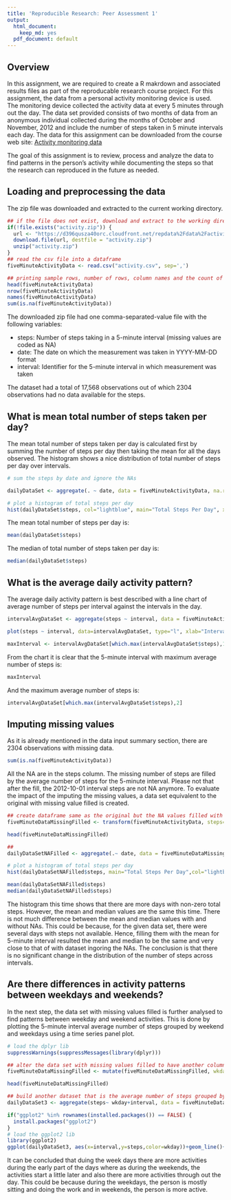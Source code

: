```yaml
---
title: 'Reproducible Research: Peer Assessment 1'
output:
  html_document:
    keep_md: yes
  pdf_document: default
---
```


## Overview

In this assignment, we are required to create a R makrdown and associated results files as part of the reproducable research course project. For this assignment, the data from a personal activity monitoring device is used. The monitoring device collected the activity data at every 5 minutes through out the day. The data set provided consists of two months of data from an anonymous individual collected during the months of October and November, 2012 and include the number of steps taken in 5 minute intervals each day. 
The data for this assignment can be downloaded from the course web site: [Activity monitoring data](https://d396qusza40orc.cloudfront.net/repdata%2Fdata%2Factivity.zip)

The goal of this assignment is to review, process and analyze the data to find patterns in the person's activity while documenting the steps so that the research can reproduced in the future as needed.


## Loading and preprocessing the data

The zip file was downloaded and extracted to the current working directory. 

```r

## if the file does not exist, download and extract to the working directory
if(!file.exists("activity.zip")) {
  url <- "https://d396qusza40orc.cloudfront.net/repdata%2Fdata%2Factivity.zip"
  download.file(url, destfile = "activity.zip")
  unzip("activity.zip")
}
## read the csv file into a dataframe
fiveMinuteActivityData <- read.csv("activity.csv", sep=',')

## printing sample rows, number of rows, column names and the count of records with NAs.
head(fiveMinuteActivityData)
nrow(fiveMinuteActivityData)
names(fiveMinuteActivityData)
sum(is.na(fiveMinuteActivityData))
```

The downloaded zip file had one comma-separated-value file with the following variables:

* steps: Number of steps taking in a 5-minute interval (missing values are coded as NA)
* date: The date on which the measurement was taken in YYYY-MM-DD format
* interval: Identifier for the 5-minute interval in which measurement was taken

The dataset had a total of 17,568 observations out of which 2304 observations had no data available for the steps.



## What is mean total number of steps taken per day?

The mean total number of steps taken per day is calculated first by summing the number of steps per day then taking the mean for all the days observed. The histogram shows a nice distribution of total number of steps per day over intervals. 


```r
# sum the steps by date and ignore the NAs

dailyDataSet <- aggregate(. ~ date, data = fiveMinuteActivityData, na.rm=TRUE,FUN = sum)

# plot a histogram of total steps per day
hist(dailyDataSet$steps, col="lightblue", main="Total Steps Per Day", xlab="Steps", ylab="Days Count")
```

The mean total number of steps per day is:

```r

mean(dailyDataSet$steps)
```

The median of total number of steps taken per day is:

```r

median(dailyDataSet$steps)

```

## What is the average daily activity pattern?

The average daily activity pattern is best described with a line chart of average number of steps per interval against the intervals in the day.

```r
intervalAvgDataSet <- aggregate(steps ~ interval, data = fiveMinuteActivityData, na.rm=TRUE,FUN = mean)

plot(steps ~ interval, data=intervalAvgDataSet, type="l", xlab="Intervals", ylab="Average Number of Steps")

maxInterval <- intervalAvgDataSet[which.max(intervalAvgDataSet$steps),1]
```

From the chart it is clear that the 5-minute interval with maximum average number of steps is:
```r
maxInterval
``` 

And the maximum average number of steps is:
```r
intervalAvgDataSet[which.max(intervalAvgDataSet$steps),2]
```

## Imputing missing values

As it is already mentioned in the data input summary section, there are 2304 observations with missing data.

```r
sum(is.na(fiveMinuteActivityData))
```

All the NA are in the steps column. The missing number of steps are filled by the average number of steps for the 5-minute interval. Please not that after the fill, the 2012-10-01 interval steps are not NA anymore. To evaluate the impact of the imputing the missing values, a data set equivalent to the original with missing value filled is created. 

```r
## create dataframe same as the original but the NA values filled with the 5-minute interval average steps.
fiveMinuteDataMissingFilled <- transform(fiveMinuteActivityData, steps=ifelse(is.na(fiveMinuteActivityData$steps),                               intervalAvgDataSet$steps[match(fiveMinuteActivityData$interval,intervalAvgDataSet$interval)], fiveMinuteActivityData$steps))

head(fiveMinuteDataMissingFilled)

## 
dailyDataSetNAFilled <- aggregate(.~ date, data = fiveMinuteDataMissingFilled,FUN = sum)

# plot a histogram of total steps per day
hist(dailyDataSetNAFilled$steps, main="Total Steps Per Day",col="lightblue",xlab="Steps",ylab="Days Count")

mean(dailyDataSetNAFilled$steps)
median(dailyDataSetNAFilled$steps)

```

The histogram this time shows that there are more days with non-zero total steps. However, the mean and median values are the same this time. There is not much difference between the mean and median values with and without NAs. This could be because, for the given data set, there were several days with steps not available. Hence, filling them with the mean for 5-minute interval resulted the mean and median to be the same and very close to that of with dataset ingoring the NAs. The conclusion is that there is no significant change in the distribution of the number of steps across intervals.

## Are there differences in activity patterns between weekdays and weekends?

In the next step, the data set with missing values filled is further analysed to find patterns between weekday and weekend activities. This is done by plotting the 5-minute interval average number of steps grouped by weekend and weekdays using a time series panel plot. 
```r

# load the dplyr lib
suppressWarnings(suppressMessages(library(dplyr)))

## alter the data set with missing values filled to have another column to have the weekday or weekend factor data.
fiveMinuteDataMissingFilled <- mutate(fiveMinuteDataMissingFilled, wkday = ifelse(weekdays(as.Date(date)) == "Saturday" | weekdays(as.Date(date)) == "Sunday", "Weekend","Weekday"))

head(fiveMinuteDataMissingFilled)

## build another dataset that is the average number of steps grouped by weekdaytype and interval
dailyDataSet3 <- aggregate(steps~ wkday+interval, data = fiveMinuteDataMissingFilled,FUN = mean)

if("ggplot2" %in% rownames(installed.packages()) == FALSE) {
  install.packages("ggplot2")
}
# load the ggplot2 lib
library(ggplot2)
ggplot(dailyDataSet3, aes(x=interval,y=steps,color=wkday))+geom_line()+labs(x="Intervals",y="Average No.Of Steps")+facet_wrap(~wkday, nrow = 1, ncol=2)+ ggtitle("Activities Pattern -  Weekday vs Weekend")+theme(plot.title = element_text( hjust=0.5))
```

It can be concluded that duing the week days there are more activities during the early part of the days where as during the weekends, the activities start a little later and also there are more activities through out the day. This could be because during the weekdays, the person is mostly sitting and doing the work and in weekends, the person is more active.
